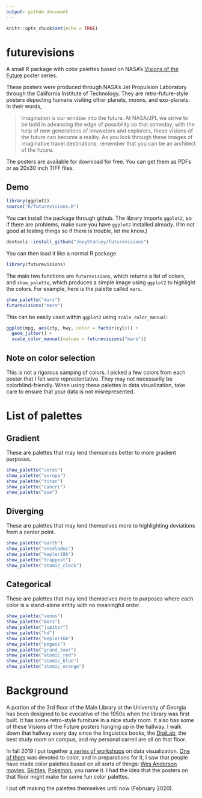 ```yaml
---
output: github_document
---
```


```r
knitr::opts_chunk$set(echo = TRUE)
```

# futurevisions

A small R package with color palettes based on NASA's [Visions of the Future](https://www.jpl.nasa.gov/visions-of-the-future/) poster series. 

These posters were produced through NASA's Jet Propulsion Laboratory through the California Institute of Technology. They are retro-future-style posters depecting humans visiting other planets, moons, and exo-planets. In their words, 

> Imagination is our window into the future. At NASA/JPL we strive to be bold in advancing the edge of possibility so that someday, with the help of new generations of innovators and explorers, these visions of the future can become a reality. As you look through these images of imaginative travel destinations, remember that you can be an architect of the future.

The posters are available for download for free. You can get them as PDFs or as 20x30 inch TIFF files. 

## Demo

```r
library(ggplot2)
source("R/futurevisions.R")
```

You can install the package through github. The library imports `ggplot2`, so if there are problems, make sure you have `ggplot2` installed already. (I'm not good at testing things so if there is trouble, let me know.)

```r
devtools::install_github("JoeyStanley/futurevisions")
```

You can then load it like a normal R package.

```r
library(futurevisions)
```

The main two functions are `futurevisions`, which returns a list of colors, and `show_palette`, which produces a simple image using `ggplot2` to highlight the colors. For example, here is the palette called `mars`. 

```r
show_palette("mars")
futurevisions("mars")
```

This can be easily used within `ggplot2` using `scale_color_manual`:

```r
ggplot(mpg, aes(cty, hwy, color = factor(cyl))) +
  geom_jitter() +
  scale_color_manual(values = futurevisions("mars"))
```

## Note on color selection 

This is not a rigorous samping of colors. I picked a few colors from each poster that I felt were represtentative. They may not necessarily be colorblind-friendly. When using these palettes in data visualization, take care to ensure that your data is not misrepresented. 

# List of palettes

## Gradient

These are palettes that may lend themselves better to more gradient purposes. 

```r
show_palette("ceres")
show_palette("europa")
show_palette("titan")
show_palette("cancri")
show_palette("pso")
```


## Diverging

These are palettes that may lend themselves more to highlighting deviations from a center point.  

```r
show_palette("earth")
show_palette("enceladus")
show_palette("kepler186")
show_palette("trappest")
show_palette("atomic_clock")
```

## Categorical 

These are palettes that may lend themselves more to purposes where each color is a stand-alone entity with no meaningful order.

```r
show_palette("venus")
show_palette("mars")
show_palette("jupiter")
show_palette("hd")
show_palette("kepler16b")
show_palette("pegasi")
show_palette("grand_tour")
show_palette("atomic_red")
show_palette("atomic_blue")
show_palette("atomic_orange")
```


# Background

A portion of the 3rd floor of the Main Library at the University of Georgia has been designed to be evocative of the 1950s when the library was first built. It has some retro-style furniture in a nice study room. It also has some of these Visions of the Future posters hanging up in the hallway. I walk down that hallway every day since the linguistics books, the [DigiLab](https://digi.uga.edu), the best study room on campus, and my personal carrell are all on that floor. 

In fall 2019 I put together [a series of workshops](http://joeystanley.com/pages/dataviz) on data visualization. [One of them](http://joeystanley.com/downloads/191023-color.pdf) was devoted to color, and in preparations for it, I saw that people have made color palettes based on all sorts of things: [Wes Anderson movies](https://www.designcontest.com/blog/inspiration-gallery-wes-anderson-color-palettes/), [Skittles](http://alyssafrazee.com/2014/03/06/RSkittleBrewer.html), [Pokemon](http://pokepalettes.com), you name it. I had the idea that the posters on that floor might make for some fun color palettes. 

I put off making the palettes themselves until now (February 2020). 



